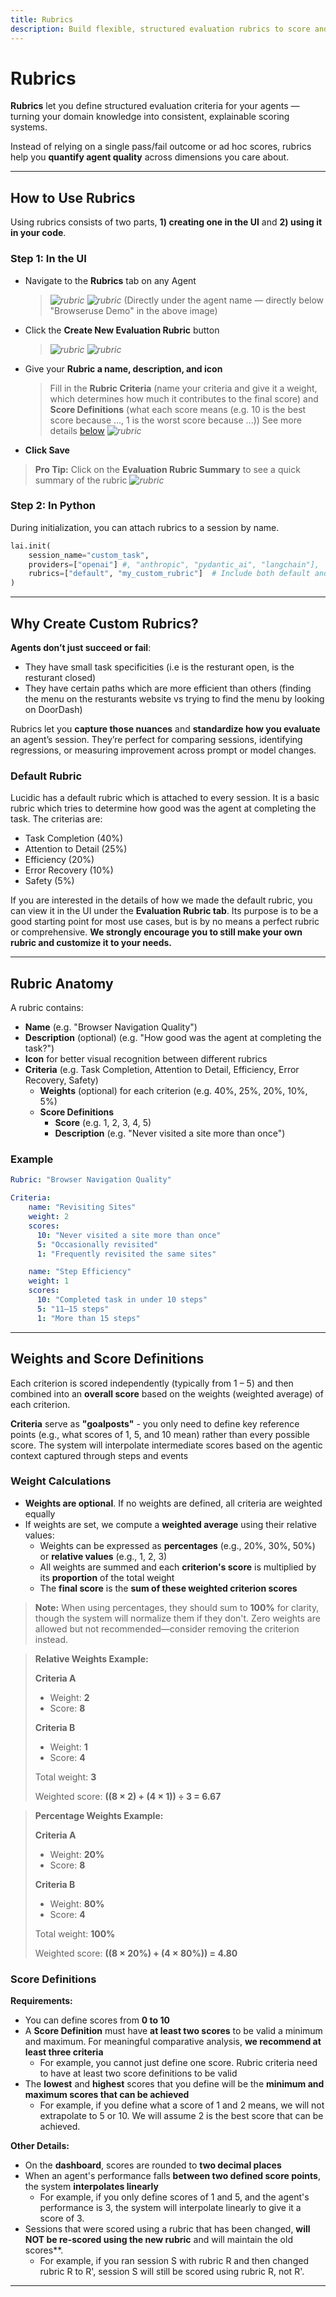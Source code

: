```yaml
---
title: Rubrics
description: Build flexible, structured evaluation rubrics to score and compare your agent's behavior across sessions.
---
```


# Rubrics

**Rubrics** let you define structured evaluation criteria for your agents — turning your domain knowledge into consistent, explainable scoring systems.

Instead of relying on a single pass/fail outcome or ad hoc scores, rubrics help you **quantify agent quality** across dimensions you care about.

---

## How to Use Rubrics

Using rubrics consists of two parts, **1) creating one in the UI** and **2) using it in your code**.

### Step 1: In the UI

- Navigate to the **Rubrics** tab on any Agent
  > _![rubric](/images/r2.png)_
  > _![rubric](/images/r3.png)_
  > (Directly under the agent name — directly below "Browseruse Demo" in the above image)
- Click the **Create New Evaluation Rubric** button
  > _![rubric](/images/r4.png)_
  > _![rubric](/images/r5.png)_
- Give your **Rubric a name, description, and icon**
  > Fill in the **Rubric Criteria** (name your criteria and give it a weight, which determines how much it contributes to the final score) and **Score Definitions** (what each score means (e.g. 10 is the best score because ..., 1 is the worst score because ...))
  > See more details [below](/features/rubrics#🧬-rubric-anatomy)
  > _![rubric](/images/r6.png)_
- **Click Save**
> **Pro Tip:** Click on the **Evaluation Rubric Summary** to see a quick summary of the rubric
> _![rubric](/images/r7.png)_

### Step 2: In Python

During initialization, you can attach rubrics to a session by name.

```python
lai.init(
    session_name="custom_task",
    providers=["openai"] #, "anthropic", "pydantic_ai", "langchain"],
    rubrics=["default", "my_custom_rubric"]  # Include both default and custom rubrics
)
```

---

## Why Create Custom Rubrics?

**Agents don’t just succeed or fail**:

- They have small task specificities (i.e is the resturant open, is the resturant closed)
- They have certain paths which are more efficient than others (finding the menu on the resturants website vs trying to find the menu by looking on DoorDash)

Rubrics let you **capture those nuances** and **standardize how you evaluate** an agent’s session. They’re perfect for comparing sessions, identifying regressions, or measuring improvement across prompt or model changes.

### Default Rubric

Lucidic has a default rubric which is attached to every session. It is a basic rubric which tries to determine how good was the agent at completing the task.
The criterias are:

- Task Completion (40%)
- Attention to Detail (25%)
- Efficiency (20%)
- Error Recovery (10%)
- Safety (5%)

If you are interested in the details of how we made the default rubric, you can view it in the UI under the **Evaluation Rubric tab**. Its purpose is to be a good starting point for most use cases, but is by no means a perfect rubric or comprehensive. **We strongly encourage you to still make your own rubric and customize it to your needs.**

---

## Rubric Anatomy

A rubric contains:

- **Name** (e.g. "Browser Navigation Quality")
- **Description** (optional) (e.g. "How good was the agent at completing the task?")
- **Icon** for better visual recognition between different rubrics
- **Criteria** (e.g. Task Completion, Attention to Detail, Efficiency, Error Recovery, Safety)
  - **Weights** (optional) for each criterion (e.g. 40%, 25%, 20%, 10%, 5%)
  - **Score Definitions** 
    - **Score** (e.g. 1, 2, 3, 4, 5)
    - **Description** (e.g. "Never visited a site more than once")

### Example

```yaml
Rubric: "Browser Navigation Quality"

Criteria:
    name: "Revisiting Sites"
    weight: 2
    scores:
      10: "Never visited a site more than once"
      5: "Occasionally revisited"
      1: "Frequently revisited the same sites"

    name: "Step Efficiency"
    weight: 1
    scores:
      10: "Completed task in under 10 steps"
      5: "11–15 steps"
      1: "More than 15 steps"
```

---

## Weights and Score Definitions

Each criterion is scored independently (typically from 1 – 5) and then combined into an **overall score** based on the weights (weighted average) of each criterion.

**Criteria** serve as **"goalposts"** - you only need to define key reference points (e.g., what scores of 1, 5, and 10 mean) rather than every possible score. The system will interpolate intermediate scores based on the agentic context captured through steps and events

### Weight Calculations

- **Weights are optional**. If no weights are defined, all criteria are weighted equally
- If weights are set, we compute a **weighted average** using their relative values:
  - Weights can be expressed as **percentages** (e.g., 20%, 30%, 50%) or **relative values** (e.g., 1, 2, 3)
  - All weights are summed and each **criterion's score** is multiplied by its **proportion** of the total weight
  - The **final score** is the **sum of these weighted criterion scores**

> **Note:** When using percentages, they should sum to **100%** for clarity, though the system will normalize them if they don't. Zero weights are allowed but not recommended—consider removing the criterion instead.

> **Relative Weights Example:** 
>
> **Criteria A**
> - Weight: **2**
> - Score: **8**
>
> **Criteria B**
> - Weight: **1**
> - Score: **4**
>
> Total weight: **3**
>
> Weighted score: **((8 × 2) + (4 × 1)) ÷ 3 = 6.67**

> **Percentage Weights Example:** 
>
> **Criteria A**
> - Weight: **20%**
> - Score: **8**
>
> **Criteria B**
> - Weight: **80%**
> - Score: **4**
>
> Total weight: **100%**
>
> Weighted score: **((8 × 20%) + (4 × 80%)) = 4.80**


### Score Definitions

**Requirements:**
- You can define scores from **0 to 10**
- A **Score Definition** must have **at least two scores** to be valid a minimum and maximum. For meaningful comparative analysis, **we recommend at least three criteria**
  - For example, you cannot just define one score. Rubric criteria need to have at least two score definitions to be valid 
- The **lowest** and **highest** scores that you define will be the **minimum and maximum scores that can be achieved**
  - For example, if you define what a score of 1 and 2 means, we will not extrapolate to 5 or 10. We will assume 2 is the best score that can be achieved.

**Other Details:**
- On the **dashboard**, scores are rounded to **two decimal places**
- When an agent's performance falls **between two defined score points**, the system **interpolates linearly**
  - For example, if you only define scores of 1 and 5, and the agent's performance is 3, the system will interpolate linearly to give it a score of 3. 
- Sessions that were scored using a rubric that has been changed, **will NOT be re-scored using the new rubric** and will maintain the old scores**. 
  - For example, if you ran session S with rubric R and then changed rubric R to R', session S will still be scored using rubric R, not R'. 

---
